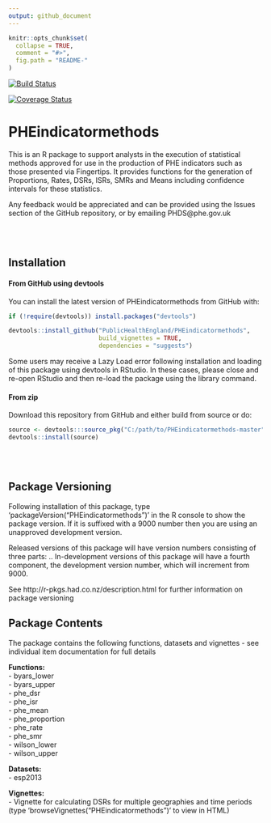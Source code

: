 ```yaml
---
output: github_document
---
```


<!-- README.md is generated from README.Rmd. Please edit that file -->

```r
knitr::opts_chunk$set(
  collapse = TRUE,
  comment = "#>",
  fig.path = "README-"
)
```

[![Build
Status](https://travis-ci.org/PublicHealthEngland/PHEindicatormethods.svg)](https://travis-ci.org/PublicHealthEngland/PHEindicatormethods)



[![Coverage
Status](https://coveralls.io/repos/github/PublicHealthEngland/PHEindicatormethods/badge.svg?branch=master)](https://coveralls.io/github/PublicHealthEngland/PHEindicatormethods?branch=master)


# PHEindicatormethods

This is an R package to support analysts in the execution of statistical methods approved for use in the production of PHE indicators such as those presented via Fingertips.  It provides functions for the generation of Proportions, Rates, DSRs, ISRs, SMRs and Means including confidence intervals for these statistics.  

Any feedback would be appreciated and can be provided using the Issues section of the GitHub repository, or by emailing PHDS@phe.gov.uk

<br/>
<br/>

## Installation

#### From GitHub using devtools

You can install the latest version of PHEindicatormethods from GitHub with:

``` r
if (!require(devtools)) install.packages("devtools")

devtools::install_github("PublicHealthEngland/PHEindicatormethods",
                         build_vignettes = TRUE,
                         dependencies = "suggests")
```

Some users may receive a Lazy Load error following installation and loading of this package using devtools in RStudio.  In these cases, please close and re-open RStudio and then re-load the package using the library command. 

#### From zip

Download this repository from GitHub and either build from source or do:

```r
source <- devtools:::source_pkg("C:/path/to/PHEindicatormethods-master")
devtools::install(source)
```

<br/>
<br/>



## Package Versioning
Following installation of this package, type 'packageVersion("PHEindicatormethods")' in the R console to show the package version.  If it is suffixed with a 9000 number then you are using an unapproved development version.

Released versions of this package will have version numbers consisting of three parts: <major>.<minor>.<patch>
In-development versions of this package will have a fourth component, the development version number, which will increment from 9000.

See http://r-pkgs.had.co.nz/description.html for further information on package versioning


## Package Contents
The package contains the following functions, datasets and vignettes - see individual item documentation for full details 

**Functions:**  
- byars_lower  
- byars_upper  
- phe_dsr  
- phe_isr  
- phe_mean  
- phe_proportion  
- phe_rate  
- phe_smr  
- wilson_lower  
- wilson_upper  

**Datasets:**  
- esp2013

**Vignettes:**  
- Vignette for calculating DSRs for multiple geographies and time periods  
(type 'browseVignettes("PHEindicatormethods")' to view in HTML)


